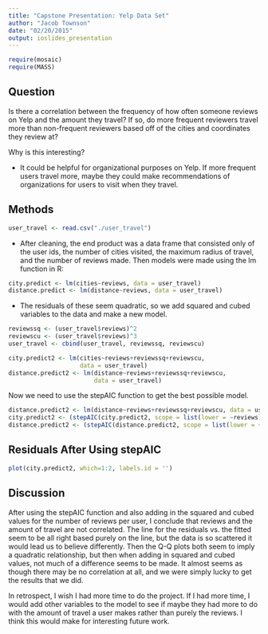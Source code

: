 ```yaml
---
title: "Capstone Presentation: Yelp Data Set"
author: "Jacob Townson"
date: "02/20/2015"
output: ioslides_presentation
---
```


```r
require(mosaic)
require(MASS)
```

## Question

Is there a correlation between the frequency of how often someone reviews on Yelp and the amount they travel? If so, do more frequent reviewers travel more than non-frequent reviewers based off of the cities and coordinates they review at?

Why is this interesting? 

- It could be helpful for organizational purposes on Yelp. If more frequent users travel more, maybe they could make recommendations of organizations for users to visit when they travel. 

## Methods

```r
user_travel <- read.csv("./user_travel")
```

- After cleaning, the end product was a data frame that consisted only of the user ids, the number of cities visited, the maximum radius of travel, and the number of reviews made. Then models were made using the lm function in R:

```r
city.predict <- lm(cities~reviews, data = user_travel)
distance.predict <- lm(distance~reviews, data = user_travel)
```

- The residuals of these seem quadratic, so we add squared and cubed variables to the data and make a new model.

```r
reviewssq <- (user_travel$reviews)^2
reviewscu <- (user_travel$reviews)^3
user_travel <- cbind(user_travel, reviewssq, reviewscu)
```

```r
city.predict2 <- lm(cities~reviews+reviewssq+reviewscu, 
                    data = user_travel)
distance.predict2 <- lm(distance~reviews+reviewssq+reviewscu, 
                        data = user_travel)
```

Now we need to use the stepAIC function to get the best possible model.

```r
distance.predict2 <- lm(distance~reviews+reviewssq+reviewscu, data = user_travel)
city.predict2 <- (stepAIC(city.predict2, scope = list(lower = ~reviews)))
distance.predict2 <- (stepAIC(distance.predict2, scope = list(lower = ~reviews)))
```


## Residuals After Using stepAIC

```r
plot(city.predict2, which=1:2, labels.id = '')
```


## Discussion

After using the stepAIC function and also adding in the squared and cubed values for the number of reviews per user, I conclude that reviews and the amount of travel are not correlated. The line for the residuals vs. the fitted seem to be all right based purely on the line, but the data is so scattered it would lead us to believe differently. Then the Q-Q plots both seem to imply a quadratic relationship, but then when adding in squared and cubed values, not much of a difference seems to be made. It almost seems as though there may be no correlation at all, and we were simply lucky to get the results that we did. 

In retrospect, I wish I had more time to do the project. If I had more time, I would add other variables to the model to see if maybe they had more to do with the amount of travel a user makes rather than purely the reviews. I think this would make for interesting future work. 











